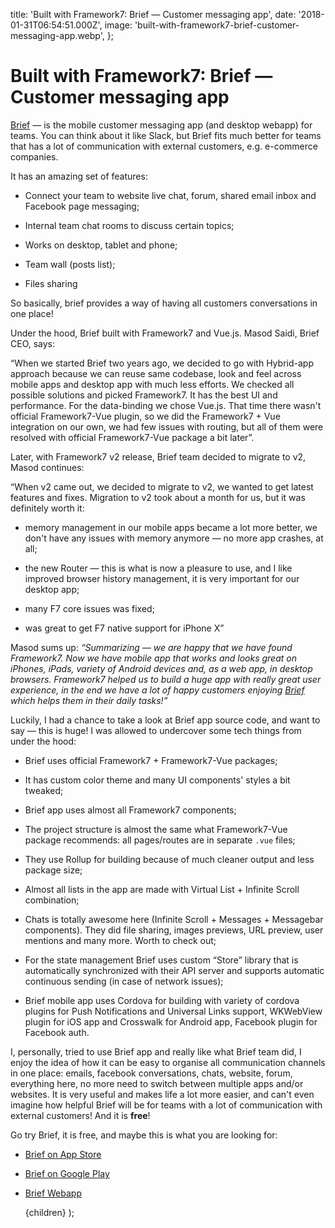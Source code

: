   title: 'Built with Framework7: Brief — Customer messaging app',
  date: '2018-01-31T06:54:51.000Z',
  image: 'built-with-framework7-brief-customer-messaging-app.webp',
};

# Built with Framework7: Brief — Customer messaging app

[Brief](https://letsbrief.com) — is the mobile customer messaging app (and desktop webapp) for teams. You can think about it like Slack, but Brief fits much better for teams that has a lot of communication with external customers, e.g. e-commerce companies.

It has an amazing set of features:

- Connect your team to website live chat, forum, shared email inbox and Facebook page messaging;

- Internal team chat rooms to discuss certain topics;

- Works on desktop, tablet and phone;

- Team wall (posts list);

- Files sharing

So basically, brief provides a way of having all customers conversations in one place!

Under the hood, Brief built with Framework7 and Vue.js. Masod Saidi, Brief CEO, says:

“When we started Brief two years ago, we decided to go with Hybrid-app approach because we can reuse same codebase, look and feel across mobile apps and desktop app with much less efforts. We checked all possible solutions and picked Framework7. It has the best UI and performance. For the data-binding we chose Vue.js. That time there wasn't official Framework7-Vue plugin, so we did the Framework7 + Vue integration on our own, we had few issues with routing, but all of them were resolved with official Framework7-Vue package a bit later”.

Later, with Framework7 v2 release, Brief team decided to migrate to v2, Masod continues:

“When v2 came out, we decided to migrate to v2, we wanted to get latest features and fixes. Migration to v2 took about a month for us, but it was definitely worth it:

- memory management in our mobile apps became a lot more better, we don't have any issues with memory anymore — no more app crashes, at all;

- the new Router — this is what is now a pleasure to use, and I like improved browser history management, it is very important for our desktop app;

- many F7 core issues was fixed;

- was great to get F7 native support for iPhone X”

Masod sums up: _“Summarizing — we are happy that we have found Framework7. Now we have mobile app that works and looks great on iPhones, iPads, variety of Android devices and, as a web app, in desktop browsers. Framework7 helped us to build a huge app with really great user experience, in the end we have a lot of happy customers enjoying [Brief](https://letsbrief.com/) which helps them in their daily tasks!”_

Luckily, I had a chance to take a look at Brief app source code, and want to say — this is huge! I was allowed to undercover some tech things from under the hood:

- Brief uses official Framework7 + Framework7-Vue packages;

- It has custom color theme and many UI components' styles a bit tweaked;

- Brief app uses almost all Framework7 components;

- The project structure is almost the same what Framework7-Vue package recommends: all pages/routes are in separate `.vue` files;

- They use Rollup for building because of much cleaner output and less package size;

- Almost all lists in the app are made with Virtual List + Infinite Scroll combination;

- Chats is totally awesome here (Infinite Scroll + Messages + Messagebar components). They did file sharing, images previews, URL preview, user mentions and many more. Worth to check out;

- For the state management Brief uses custom “Store” library that is automatically synchronized with their API server and supports automatic continuous sending (in case of network issues);

- Brief mobile app uses Cordova for building with variety of cordova plugins for Push Notifications and Universal Links support, WKWebView plugin for iOS app and Crosswalk for Android app, Facebook plugin for Facebook auth.

I, personally, tried to use Brief app and really like what Brief team did, I enjoy the idea of how it can be easy to organise all communication channels in one place: emails, facebook conversations, chats, website, forum, everything here, no more need to switch between multiple apps and/or websites. It is very useful and makes life a lot more easier, and can't even imagine how helpful Brief will be for teams with a lot of communication with external customers! And it is **free**!

Go try Brief, it is free, and maybe this is what you are looking for:

- [Brief on App Store](https://itunes.apple.com/us/app/brief-customer-messaging/id1248044218?mt=8)

- [Brief on Google Play](https://play.google.com/store/apps/details?id=com.letsbrief.app)

- [Brief Webapp](https://letsbrief.com)

  <PostLayout meta={meta}>{children}</PostLayout>
);
